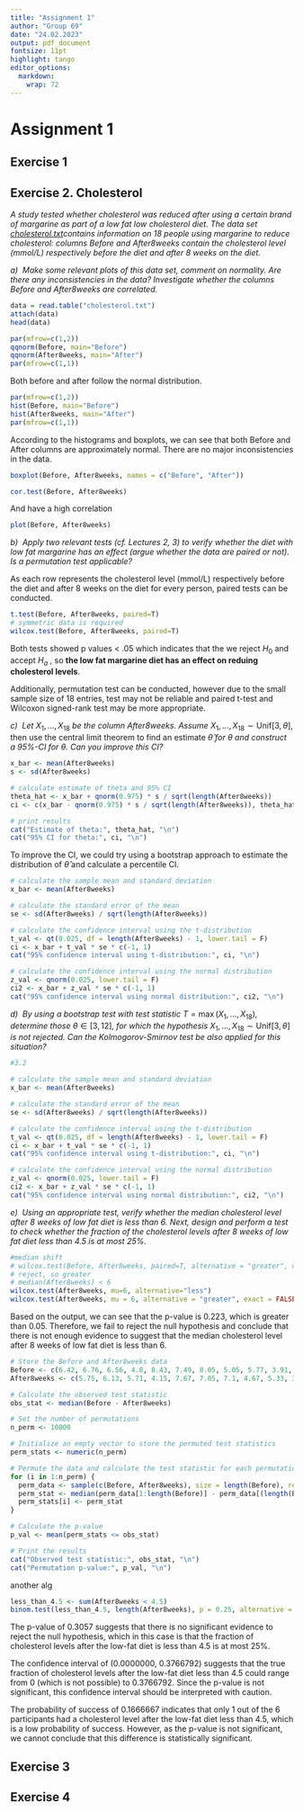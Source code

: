 ```yaml
---
title: "Assignment 1"
author: "Group 69"
date: "24.02.2023"
output: pdf_document
fontsize: 11pt
highlight: tango
editor_options: 
  markdown: 
    wrap: 72
---
```


# Assignment 1

## Exercise 1

## Exercise 2. Cholesterol

*A study tested whether cholesterol was reduced after using a certain
brand of margarine as part of a low fat low cholesterol diet. The data
set
[cholesterol.txt](https://canvas.vu.nl/courses/68030/files/5971196?wrap=1 "cholesterol.txt")contains
information on 18 people using margarine to reduce cholesterol: columns
Before and After8weeks contain the cholesterol level (mmol/L)
respectively before the diet and after 8 weeks on the diet.*

*a)  Make some relevant plots of this data set, comment on normality.
Are there any inconsistencies in the data? Investigate whether the
columns Before and After8weeks are correlated.*

```r
data = read.table("cholesterol.txt")
attach(data)
head(data)
```

```r
par(mfrow=c(1,2))
qqnorm(Before, main="Before")
qqnorm(After8weeks, main="After")
par(mfrow=c(1,1))
```

Both before and after follow the normal distribution.

```r
par(mfrow=c(1,2))
hist(Before, main="Before")
hist(After8weeks, main="After")
par(mfrow=c(1,1))
```

According to the histograms and boxplots, we can see that both Before
and After columns are approximately normal. There are no major
inconsistencies in the data.

```r
boxplot(Before, After8weeks, names = c("Before", "After"))
```

```r
cor.test(Before, After8weeks)
```

And have a high correlation

```r
plot(Before, After8weeks)
```

*b)  Apply two relevant tests (cf. Lectures 2, 3) to verify whether the
diet with low fat margarine has an effect (argue whether the data are
paired or not). Is a permutation test applicable?*

As each row represents the cholesterol level (mmol/L) respectively
before the diet and after 8 weeks on the diet for every person, paired
tests can be conducted.

```r
t.test(Before, After8weeks, paired=T)
# symmetric data is required
wilcox.test(Before, After8weeks, paired=T)
```

Both tests showed p values \< .05 which indicates that the we reject
$H_0$ and accept $H_a$ , so **the low fat margarine diet has an effect
on reduing cholesterol levels**.

Additionally, permutation test can be conducted, however due to the
small sample size of 18 entries, test may not be reliable and paired
t-test and Wilcoxon signed-rank test may be more appropriate.

<!--# Should we make a permutation test? It's enough-->

*c)  Let* $X_1,\ldots,X_{18}$ *be the column After8weeks. Assume*
$X_1,\ldots,X_{18}\sim \text{Unif}[3,\theta]$, then use the central
limit theorem to find an estimate $\hat{\theta}$ *for* $\theta$ *and
construct a 95%-CI for* $\theta$*. Can you improve this CI?*

```r
x_bar <- mean(After8weeks)
s <- sd(After8weeks)

# calculate estimate of theta and 95% CI
theta_hat <- x_bar + qnorm(0.975) * s / sqrt(length(After8weeks))
ci <- c(x_bar - qnorm(0.975) * s / sqrt(length(After8weeks)), theta_hat)

# print results
cat("Estimate of theta:", theta_hat, "\n")
cat("95% CI for theta:", ci, "\n")
```

To improve the CI, we could try using a bootstrap approach to estimate
the distribution of $\hat{\theta}$ and calculate a percentile CI.

<!--# bootstrap here?? -->

```r
# calculate the sample mean and standard deviation
x_bar <- mean(After8weeks)

# calculate the standard error of the mean
se <- sd(After8weeks) / sqrt(length(After8weeks))

# calculate the confidence interval using the t-distribution
t_val <- qt(0.025, df = length(After8weeks) - 1, lower.tail = F)
ci <- x_bar + t_val * se * c(-1, 1)
cat("95% confidence interval using t-distribution:", ci, "\n")

# calculate the confidence interval using the normal distribution
z_val <- qnorm(0.025, lower.tail = F)
ci2 <- x_bar + z_val * se * c(-1, 1)
cat("95% confidence interval using normal distribution:", ci2, "\n")
```

*d)  By using a bootstrap test with test statistic*
$T=\max(X_1,\ldots,X_{18})$*, determine those* $\theta\in[3,12]$*, for
which the hypothesis* $X_1,\ldots,X_{18}\sim \text{Unif}[3,\theta]$ *is
not rejected. Can the Kolmogorov-Smirnov test be also applied for this
situation?*

```r
#3.2
```

```r
# calculate the sample mean and standard deviation
x_bar <- mean(After8weeks)

# calculate the standard error of the mean
se <- sd(After8weeks) / sqrt(length(After8weeks))

# calculate the confidence interval using the t-distribution
t_val <- qt(0.025, df = length(After8weeks) - 1, lower.tail = F)
ci <- x_bar + t_val * se * c(-1, 1)
cat("95% confidence interval using t-distribution:", ci, "\n")

# calculate the confidence interval using the normal distribution
z_val <- qnorm(0.025, lower.tail = F)
ci2 <- x_bar + z_val * se * c(-1, 1)
cat("95% confidence interval using normal distribution:", ci2, "\n")
```

*e)  Using an appropriate test, verify whether the median cholesterol
level after 8 weeks of low fat diet is less than 6. Next, design and
perform a test to check whether the fraction of the cholesterol levels
after 8 weeks of low fat diet less than 4.5 is at most 25%.*

```r
#median shift
# wilcox.test(Before, After8weeks, paired=T, alternative = "greater", conf.int=T)
# reject, so greater
# median(After8weeks) < 6
wilcox.test(After8weeks, mu=6, alternative="less")
wilcox.test(After8weeks, mu = 6, alternative = "greater", exact = FALSE)
```

Based on the output, we can see that the p-value is 0.223, which is
greater than 0.05. Therefore, we fail to reject the null hypothesis and
conclude that there is not enough evidence to suggest that the median
cholesterol level after 8 weeks of low fat diet is less than 6.

```r
# Store the Before and After8weeks data
Before <- c(6.42, 6.76, 6.56, 4.8, 8.43, 7.49, 8.05, 5.05, 5.77, 3.91, 6.77, 6.44, 6.17, 7.67, 7.34, 6.85, 5.13, 5.73)
After8weeks <- c(5.75, 6.13, 5.71, 4.15, 7.67, 7.05, 7.1, 4.67, 5.33, 3.66, 5.96, 5.64, 5.51, 6.96, 6.82, 6.29, 4.45, 5.17)

# Calculate the observed test statistic
obs_stat <- median(Before - After8weeks)

# Set the number of permutations
n_perm <- 10000

# Initialize an empty vector to store the permuted test statistics
perm_stats <- numeric(n_perm)

# Permute the data and calculate the test statistic for each permutation
for (i in 1:n_perm) {
  perm_data <- sample(c(Before, After8weeks), size = length(Before), replace = FALSE)
  perm_stat <- median(perm_data[1:length(Before)] - perm_data[(length(Before)+1):(2*length(Before))])
  perm_stats[i] <- perm_stat
}

# Calculate the p-value
p_val <- mean(perm_stats <= obs_stat)

# Print the results
cat("Observed test statistic:", obs_stat, "\n")
cat("Permutation p-value:", p_val, "\n")
```

another alg

```r
less_than_4.5 <- sum(After8weeks < 4.5)
binom.test(less_than_4.5, length(After8weeks), p = 0.25, alternative = "less")
```

The p-value of 0.3057 suggests that there is no significant evidence to
reject the null hypothesis, which in this case is that the fraction of
cholesterol levels after the low-fat diet is less than 4.5 is at most
25%.

The confidence interval of (0.0000000, 0.3766792) suggests that the true
fraction of cholesterol levels after the low-fat diet less than 4.5
could range from 0 (which is not possible) to 0.3766792. Since the
p-value is not significant, this confidence interval should be
interpreted with caution.

The probability of success of 0.1666667 indicates that only 1 out of the
6 participants had a cholesterol level after the low-fat diet less than
4.5, which is a low probability of success. However, as the p-value is
not significant, we cannot conclude that this difference is
statistically significant.

## Exercise 3

## Exercise 4
